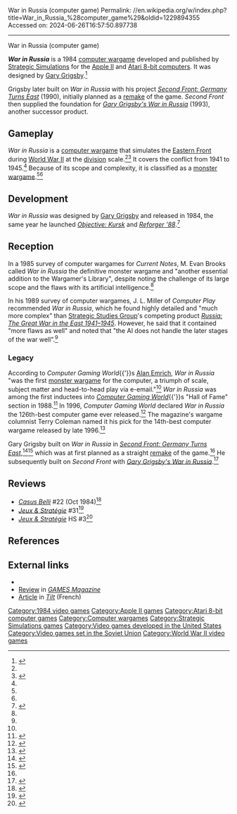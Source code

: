 War in Russia (computer game)
Permalink: //en.wikipedia.org/w/index.php?title=War_in_Russia_%28computer_game%29&oldid=1229894355
Accessed on: 2024-06-26T16:57:50.897738



------
War in Russia (computer game)
{{Expand French|War in Russia|topic=|date=October 2020}}

{{About|the 1984 computer wargame|its 1993 successor|Gary Grigsby's War in Russia|real warfare in Russia|List of wars involving Russia}}

{{Infobox video game
| title = War in Russia
| image = War in russia 1984 game box.png
| developer = [[Strategic Simulations]]
| publisher = Strategic Simulations
| designer = [[Gary Grigsby]]
| released = {{vgrelease|NA|April 15, 1984}}
| genre = [[Computer wargame]]
| platforms = [[Apple II]], [[Atari 8-bit]]
|alt = 
}}

'''''War in Russia''''' is a 1984 [[computer wargame]] developed and published by [[Strategic Simulations]] for the [[Apple II]] and [[Atari 8-bit computers]]. It was designed by [[Gary Grigsby]].<ref name="brookssurvey199310">{{cite magazine | url=http://www.cgwmuseum.org/galleries/index.php?year=1993&pub=2&id=111 | title=Brooks' Book Of Wargames: 1900-1950, R-Z | magazine=Computer Gaming World | date=October 1993 | accessdate=26 March 2016 | author=Brooks, M. Evan | pages=144–148}}</ref>

Grigsby later built on ''War in Russia'' with his project ''[[Second Front: Germany Turns East]]'' (1990), initially planned as a [[remake]] of the game. ''Second Front'' then supplied the foundation for ''[[Gary Grigsby's War in Russia]]'' (1993), another successor product.

==Gameplay==
''War in Russia'' is a [[computer wargame]] that simulates the [[Eastern Front (World War II)|Eastern Front]] during [[World War II]] at the [[Division (military)|division]] scale.<ref name=cgw150/><ref name=vgce>{{cite journal | author=Katz, Arnie | title=Waging World War II: Military Simulations for Computers and Video Games | date=February 1989 | journal=[[VideoGames & Computer Entertainment]] | pages=76–82 }}</ref> It covers the conflict from 1941 to 1945.<ref name=vgce /> Because of its scope and complexity, it is classified as a [[monster wargame]].<ref name=cn1985 /><ref name=guru />

==Development==
''War in Russia'' was designed by [[Gary Grigsby]] and released in 1984, the same year he launched ''[[Objective: Kursk]]'' and ''[[Reforger '88]]''.<ref name=guru>{{cite magazine | authorlink=Alan Emrich |last=Emrich |first=Alan | title=The Pioneering Spirit of a Wargame Guru | date=September 1995 | issue=134 | magazine=[[Computer Gaming World]] | pages=201, 202, 204 }}</ref>

==Reception==
{{Video game reviews
| rev1 = ''Computer Play''
| rev1Score = 7.68/10<ref name=computerplay>{{cite journal | author=Miller, J. L. | title=The Wargamer's Desk Reference | date=January 1989 | journal=Computer Play | pages=34, 36, 37, 39, 40, 42 }}</ref>
| rev2 = ''Current Notes''
| rev2Score = {{rating|5|5}}<ref name=cn1985>{{cite journal | author=Brooks, M. Evan | title=Battle Bytes: An Overview of Wargames | date=November 1985 | volume=5 | number=9 | journal=Current Notes | pages=14–16 }}</ref>
}}

In a 1985 survey of computer wargames for ''Current Notes'', M. Evan Brooks called ''War in Russia'' the definitive monster wargame and "another essential addition to the Wargamer's Library", despite noting the challenge of its large scope and the flaws with its artificial intelligence.<ref name=cn1985 />

In his 1989 survey of computer wargames, J. L. Miller of ''Computer Play'' recommended ''War in Russia'', which he found highly detailed and "much more complex" than [[Strategic Studies Group]]'s competing product ''[[Russia: The Great War in the East 1941–1945]]''. However, he said that it contained "more flaws as well" and noted that "the AI does not handle the later stages of the war well".<ref name=computerplay />

===Legacy===
According to ''Computer Gaming World''{{'}}s [[Alan Emrich]], ''War in Russia'' "was the first [[monster wargame]] for the computer, a triumph of scale, subject matter and head-to-head play via e-email."<ref name=guru /> ''War in Russia'' was among the first inductees into ''[[Computer Gaming World]]''{{'}}s "Hall of Fame" section in 1988.<ref name=hof>{{cite magazine | author=Staff | title=The ''CGW'' Hall of Fame | issue=45 | date=March 1988 | magazine=[[Computer Gaming World]] | page=44 }}</ref> In 1996, ''Computer Gaming World'' declared ''War in Russia'' the 126th-best computer game ever released.<ref name=cgw150>{{cite magazine | author=Staff | title=150 Best (and 50 Worst) Games of All Time | magazine=[[Computer Gaming World]] | date=November 1996 | issue=148 | pages=63–65, 68, 72, 74, 76, 78, 80, 84, 88, 90, 94, 98 }}</ref> The magazine's wargame columnist Terry Coleman named it his pick for the 14th-best computer wargame released by late 1996.<ref name=15wargames>{{cite magazine | author=Coleman, Terry | title=Command Decisions | issue=148 | date=November 1996 | magazine=[[Computer Gaming World]] | pages=277, 280 }}</ref>

Gary Grigsby built on ''War in Russia'' in ''[[Second Front: Germany Turns East]]'',<ref name=highscore>{{cite book|title=High Score! Expanded: The Illustrated History of Electronic Games | chapter=Opportunity Knocks: The Story of SSI | edition=3rd|author=DeMaria, Rusel | date=December 2018 |publisher=[[CRC Press]]|isbn=978-0-429-77139-2 | pages=166–171 }}</ref><ref name=ces>{{cite magazine | author=Staff | title=Entertainment Software 'On The Pass Line' | magazine=[[Computer Gaming World]] | issue=68 | date=February 1990 | pages=34, 38, 39, 42, 47, 71 }}</ref> which was at first planned as a straight [[remake]] of the game.<ref name=ces /> He subsequently built on ''Second Front'' with ''[[Gary Grigsby's War in Russia]]''.<ref name=newface>{{cite journal | author=Dille, Ed | title=The New Face of War | journal=[[Electronic Games]] | volume=2 | issue=2 | date=November 1993 | pages=60–62 }}</ref>

==Reviews==
* ''[[Casus Belli (magazine)|Casus Belli]]'' #22 (Oct 1984)<ref>{{Cite web|url=https://rpggeek.com/rpgissuearticle/149706/ludotique|title = Ludotique &#124; Article &#124; RPGGeek}}</ref>
*''[[:fr:Jeux et Stratégie|Jeux & Stratégie]]'' #31<ref>{{cite web | url=https://archive.org/details/jeux-et-strategie-31/page/48/mode/2up | title=Jeux & stratégie 31 | date=February 1985 }}</ref>
*''[[:fr:Jeux et Stratégie|Jeux & Stratégie]]'' HS #3<ref>{{cite web | url=https://archive.org/details/jeux-et-strategie-hs-3/page/94/mode/2up | title=Jeux & stratégie HS 3 | date=1986 }}</ref>

==References==
{{reflist}}

==External links==
*{{MobyGames|/war-in-russia}}
*[https://archive.org/details/games-58-1984-december/page/58/mode/2up Review] in ''[[GAMES Magazine]]''
*[https://archive.org/details/Tilt037/page/n127/mode/2up Article] in ''[[Tilt (French magazine)|Tilt]]'' (French)

{{Gary Grigsby}}

[[Category:1984 video games]]
[[Category:Apple II games]]
[[Category:Atari 8-bit computer games]]
[[Category:Computer wargames]]
[[Category:Strategic Simulations games]]
[[Category:Video games developed in the United States]]
[[Category:Video games set in the Soviet Union]]
[[Category:World War II video games]]